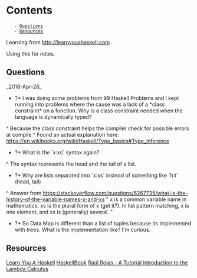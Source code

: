 = Contents =
    - [[#Questions|Questions]]
    - [[#Resources|Resources]]


Learning from http://learnyouahaskell.com .

Using this for notes.


== Questions ==
_2018-Apr-26_

*?* I was doing some problems from 99 Haskell Problems and I kept running into problems where the cause was a lack of a *class constraint* on a function. Why is a class constraint needed when the language is dynamically typed?
^ Because the class constraint helps the compiler check for possible errors at compile
^ Found an actual explanation here: https://en.wikibooks.org/wiki/Haskell/Type_basics#Type_inference

*?* What is the `x:xs` syntax again?
^ The syntax represents the head and the tail of a list.

*?* Why are lists separated into `x:xs` instead of something like `h:t` (head, tail)
^ Answer from https://stackoverflow.com/questions/6267735/what-is-the-history-of-the-variable-names-x-and-xs
"
x is a common variable name in mathematics. xs is the plural form of x (get it?). In list pattern matching, x is one element, and xs is (generally) several.
"


*?* So Data.Map is different than a list of tuples because its implemented with trees. What is the implementation like? I'm curious.


== Resources ==
[[Learn You A Haskell]]
[[HaskellBook]]
[[Raúl Rojas - A Tutorial Introduction to the Lambda Calculus]]
